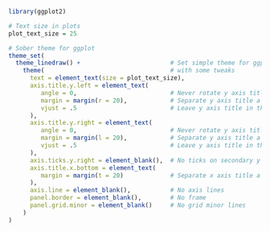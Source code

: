 
```r
library(ggplot2)

# Text size in plots
plot_text_size = 25

# Sober theme for ggplot
theme_set(
  theme_linedraw() +                         # Set simple theme for ggplot
    theme(                                   # with some tweaks
      text = element_text(size = plot_text_size),
      axis.title.y.left = element_text(
         angle = 0,                          # Never rotate y axis title
         margin = margin(r = 20),            # Separate y axis title a little
         vjust = .5                          # Leave y axis title in the middle
      ),
      axis.title.y.right = element_text(
         angle = 0,                          # Never rotate y axis title
         margin = margin(l = 20),            # Separate y axis title a little
         vjust = .5                          # Leave y axis title in the middle
      ),
      axis.ticks.y.right = element_blank(),  # No ticks on secondary y axis
      axis.title.x.bottom = element_text(
         margin = margin(t = 20)             # Separate x axis title a little
      ),
      axis.line = element_blank(),           # No axis lines
      panel.border = element_blank(),        # No frame
      panel.grid.minor = element_blank()     # No grid minor lines
    )
)
```


